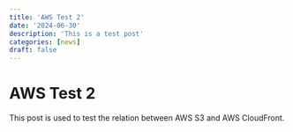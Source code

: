 ```yaml
---
title: 'AWS Test 2'
date: '2024-06-30'
description: 'This is a test post'
categories: [news]
draft: false
---
```


# AWS Test 2
This post is used to test the relation between AWS S3 and AWS CloudFront.
